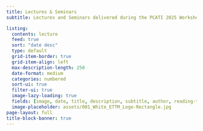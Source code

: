 ```yaml
---
title: Lectures & Seminars
subtitle: Lectures and Seminars delivered during the PCATI 2025 Workshop

listing:
  contents: lecture
  feed: true
  sort: "date desc"
  type: default
  grid-item-border: true
  grid-item-align: left
  max-description-length: 250
  date-format: medium
  categories: numbered
  sort-ui: true
  filter-ui: true
  image-lazy-loading: true
  fields: [image, date, title, description, subtitle, author, reading-time, file-modified, reading-time, categories]
  image-placeholder: assets/001_White_ETTM_Logo-Rectangle.jpg
page-layout: full
title-block-banner: true
---
```


